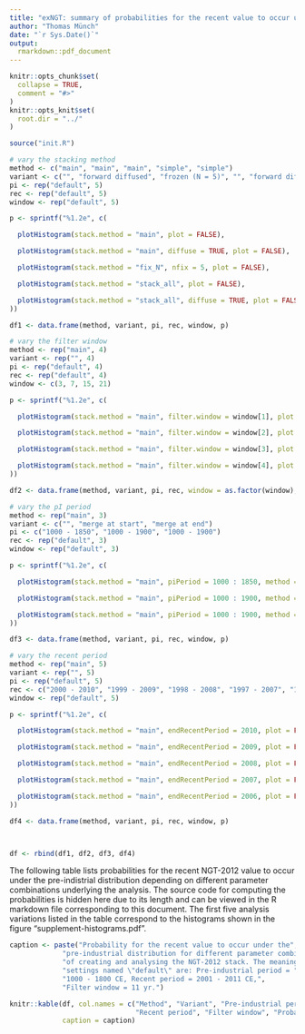 ```yaml
---
title: "exNGT: summary of probabilities for the recent value to occur under the preindustrial distribution"
author: "Thomas Münch"
date: "`r Sys.Date()`"
output:
  rmarkdown::pdf_document
---
```


```r
knitr::opts_chunk$set(
  collapse = TRUE,
  comment = "#>"
)
knitr::opts_knit$set(
  root.dir = "../"
)
```


```r

source("init.R")

# vary the stacking method
method <- c("main", "main", "main", "simple", "simple")
variant <- c("", "forward diffused", "frozen (N = 5)", "", "forward diffused")
pi <- rep("default", 5)
rec <- rep("default", 5)
window <- rep("default", 5)

p <- sprintf("%1.2e", c(

  plotHistogram(stack.method = "main", plot = FALSE),

  plotHistogram(stack.method = "main", diffuse = TRUE, plot = FALSE),

  plotHistogram(stack.method = "fix_N", nfix = 5, plot = FALSE),

  plotHistogram(stack.method = "stack_all", plot = FALSE),

  plotHistogram(stack.method = "stack_all", diffuse = TRUE, plot = FALSE)
))

df1 <- data.frame(method, variant, pi, rec, window, p)

# vary the filter window
method <- rep("main", 4)
variant <- rep("", 4)
pi <- rep("default", 4)
rec <- rep("default", 4)
window <- c(3, 7, 15, 21)

p <- sprintf("%1.2e", c(

  plotHistogram(stack.method = "main", filter.window = window[1], plot = FALSE),

  plotHistogram(stack.method = "main", filter.window = window[2], plot = FALSE),

  plotHistogram(stack.method = "main", filter.window = window[3], plot = FALSE),

  plotHistogram(stack.method = "main", filter.window = window[4], plot = FALSE)
))

df2 <- data.frame(method, variant, pi, rec, window = as.factor(window), p)

# vary the pI period
method <- rep("main", 3)
variant <- c("", "merge at start", "merge at end")
pi <- c("1000 - 1850", "1000 - 1900", "1000 - 1900")
rec <- rep("default", 3)
window <- rep("default", 3)

p <- sprintf("%1.2e", c(

  plotHistogram(stack.method = "main", piPeriod = 1000 : 1850, method = 1, plot = FALSE),

  plotHistogram(stack.method = "main", piPeriod = 1000 : 1900, method = 1, plot = FALSE),

  plotHistogram(stack.method = "main", piPeriod = 1000 : 1900, method = 2, plot = FALSE)
))

df3 <- data.frame(method, variant, pi, rec, window, p)

# vary the recent period
method <- rep("main", 5)
variant <- rep("", 5)
pi <- rep("default", 5)
rec <- c("2000 - 2010", "1999 - 2009", "1998 - 2008", "1997 - 2007", "1996 - 2006")
window <- rep("default", 5)

p <- sprintf("%1.2e", c(

  plotHistogram(stack.method = "main", endRecentPeriod = 2010, plot = FALSE),

  plotHistogram(stack.method = "main", endRecentPeriod = 2009, plot = FALSE),

  plotHistogram(stack.method = "main", endRecentPeriod = 2008, plot = FALSE),

  plotHistogram(stack.method = "main", endRecentPeriod = 2007, plot = FALSE),

  plotHistogram(stack.method = "main", endRecentPeriod = 2006, plot = FALSE)  
))

df4 <- data.frame(method, variant, pi, rec, window, p)



df <- rbind(df1, df2, df3, df4)

```
The following table lists probabilities for the recent NGT-2012 value to occur
under the pre-indistrial distribution depending on different parameter
combinations underlying the analysis. The source code for computing the
probabilities is hidden here due to its length and can be viewed in the R
markdown file corresponding to this document. The first five analysis variations
listed in the table correspond to the histograms shown in the figure
"supplement-histograms.pdf".

```r
caption <- paste("Probability for the recent value to occur under the",
             "pre-industrial distribution for different parameter combinations",
             "of creating and analysing the NGT-2012 stack. The meaning of the",
             "settings named \"default\" are: Pre-industrial period = ",
             "1000 - 1800 CE, Recent period = 2001 - 2011 CE,",
             "Filter window = 11 yr.")

knitr::kable(df, col.names = c("Method", "Variant", "Pre-industrial period",
                               "Recent period", "Filter window", "Probability"),
             caption = caption)
```
